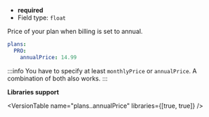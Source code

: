 
- **required**
- Field type: `float`

Price of your plan when billing is set to annual.

```yaml
plans:
  PRO:
    annualPrice: 14.99
```

:::info
You have to specify at least `monthlyPrice` or `annualPrice`. A combination
of both also works.
:::

**Libraries support**

<VersionTable name="plans.<name>.annualPrice" libraries={[true, true]} />
